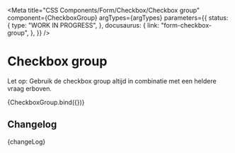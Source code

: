 
<Meta
  title="CSS Components/Form/Checkbox/Checkbox group"
  component={CheckboxGroup}
  argTypes={argTypes}
  parameters={{
    status: {
      type: "WORK IN PROGRESS",
    },
    docusaurus: {
      link: "form-checkbox-group",
    },
  }}
/>

# Checkbox group

Let op: Gebruik de checkbox group altijd in combinatie met een heldere vraag erboven.

<Canvas>
  <Story name="Checkbox group" args={defaultArgs}>
    {CheckboxGroup.bind({})}
  </Story>
</Canvas>

<ArgsTable story="Checkbox group" />

## Changelog

<Description>{changeLog}</Description>
